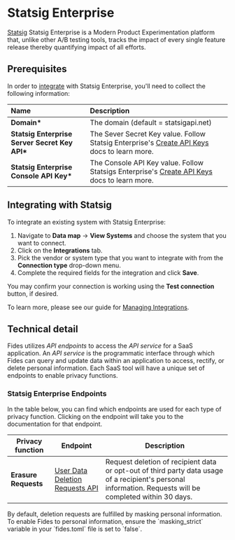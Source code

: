 
# Statsig Enterprise

[Statsig](https://www.statsig.com/) Statsig Enterprise is a Modern Product Experimentation platform that, unlike other A/B testing tools, tracks the impact of every single feature release thereby quantifying impact of all efforts.

## Prerequisites

In order to [integrate](/user-guides/integrations) with Statsig Enterprise, you'll need to collect the following information:

| Name                    | Description                                                                                                                                       |
| :---------------------- | :------------------------------------------------------------------------------------------------------------------------------------------------ |
| **Domain\***            | The domain (default = statsigapi.net)                                                                                                                    |
| **Statsig Enterprise Server Secret Key API\*** | The Sever Secret Key value. Follow Statsig Enterprise's [Create API Keys](https://docs.statsig.com/feature-gates/implement/server#step-1-get-the-statsig-server-secret-key) docs to learn more. |
| **Statsig Enterprise Console API Key\*** | The Console API Key value. Follow Statsigs Enterprise's [Create API Keys](https://docs.statsig.com/feature-gates/implement/client#step-1-get-the-statsig-client-sdk-key) docs to learn more. |

## Integrating with Statsig

To integrate an existing system with Statsig Enterprise:

1. Navigate to **Data map** → **View Systems** and choose the system that you want to connect.
2. Click on the **Integrations** tab.
3. Pick the vendor or system type that you want to integrate with from the **Connection type** drop-down menu.
4. Complete the required fields for the integration and click **Save**.

You may confirm your connection is working using the **Test connection** button, if desired.

To learn more, please see our guide for [Managing Integrations](/user-guides/integrations/manage-integrations).

## Technical detail

Fides utilizes _API endpoints_ to access the _API service_ for a SaaS application. An _API service_ is the programmatic interface through which Fides can query and update data within an application to access, rectify, or delete personal information. Each SaaS tool will have a unique set of endpoints to enable privacy functions.

### Statsig Enterprise Endpoints

In the table below, you can find which endpoints are used for each type of privacy function. Clicking on the endpoint will take you to the documentation for that endpoint.

| Privacy function    | Endpoint                                                                                                                  | Description                                                                                                                                               |
| ------------------- | ------------------------------------------------------------------------------------------------------------------------- | --------------------------------------------------------------------------------------------------------------------------------------------------------- |
| **Erasure Requests** | [User Data Deletion Requests API](https://docs.statsig.com/compliance/user_data_deletion_requests) | Request deletion of recipient data or opt-out of third party data usage of a recipient's personal information. Requests will be completed within 30 days. |

<Callout type="info" emoji="">
By default, deletion requests are fulfilled by masking personal information. To enable Fides to personal information, ensure the `masking_strict` variable in your `fides.toml` file is set to `false`.
</Callout>